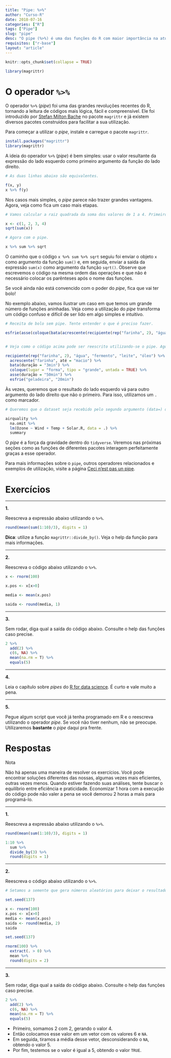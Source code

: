 ```yaml
---
title: "Pipe: %>%"
author: "Curso-R"
date: 2018-07-16
categories: ["R"]
tags: ["Pipe"]
slug: "pipe"
desc: "O pipe (%>%) é uma das funções do R com maior importância na atualidade. Seu uso revolucionou a forma com que usamos o R e influencia a criação de pacotes com interface intuitiva."
requisitos: ["r-base"]
layout: "article"
---
```


```r
knitr::opts_chunk$set(collapse = TRUE)
```

```r
library(magrittr)
```

# O operador `%>%`

O operador `%>%` (*pipe*) foi uma das grandes revoluções recentes do R, tornando a leitura de códigos mais lógica, fácil e compreensível. Ele foi introduzido por [Stefan Milton Bache](https://github.com/smbache) no pacote `magrittr` e já existem diversos pacotes construidos para facilitar a sua utilizaçăo.

Para começar a utilizar o *pipe*, instale e carregue o pacote `magrittr`.

```r
install.packages("magrittr")
library(magrittr)
```

A ideia do operador `%>%` (*pipe*) é bem simples: usar o valor resultante da expressão do lado esquerdo como primeiro argumento da função do lado direito. 

```r
# As duas linhas abaixo são equivalentes.

f(x, y)
x %>% f(y)
```

Nos casos mais simples, o *pipe* parece não trazer grandes vantagens. Agora, veja como fica um caso mais etapas.

```r
# Vamos calcular a raiz quadrada da soma dos valores de 1 a 4. Primeiro, sem o pipe.

x <- c(1, 2, 3, 4)
sqrt(sum(x))

# Agora com o pipe.

x %>% sum %>% sqrt
```

O caminho que o código `x %>% sum %>% sqrt` seguiu foi enviar o objeto `x` como argumento da função `sum()` e, em seguida, enviar a saida da expressão `sum(x)` como argumento da função `sqrt()`. Observe que escrevemos o código na mesma ordem das operações e que não é necessário colocar os parênteses após o nome das funções.

Se você ainda não está convencido com o poder do *pipe*, fica que vai ter bolo!

No exemplo abaixo, vamos ilustrar um caso em que temos um grande número de funções aninhadas. Veja como a utilização do *pipe* transforma um código confuso e difícil de ser lido em algo simples e intuitivo.


```r
# Receita de bolo sem pipe. Tente entender o que é preciso fazer.

esfrie(asse(coloque(bata(acrescente(recipiente(rep("farinha", 2), "água", "fermento", "leite", "óleo"), "farinha", até = "macio"), duração = "3min"), lugar = "forma", tipo = "grande", untada = TRUE), duração = "50min"), "geladeira", "20min")


# Veja como o código acima pode ser reescrito utilizando-se o pipe. Agora realmente se parece com uma receita de bolo.

recipiente(rep("farinha", 2), "água", "fermento", "leite", "óleo") %>%
  acrescente("farinha", até = "macio") %>%
  bata(duração = "3min") %>%
  coloque(lugar = "forma", tipo = "grande", untada = TRUE) %>%
  asse(duração = "50min") %>%
  esfrie("geladeira", "20min")

```

Às vezes, queremos que o resultado do lado esquerdo vá para outro argumento do lado direito que não o primeiro. Para isso, utilizamos um `.` como marcador.

```r
# Queremos que o dataset seja recebido pelo segundo argumento (data=) da função "lm".

airquality %>%
  na.omit %>% 
  lm(Ozone ~ Wind + Temp + Solar.R, data = .) %>% 
  summary
```

O *pipe* é a força da gravidade dentro do `tidyverse`. Veremos nas próximas seções como as funções de diferentes pacotes interagem perfeitamente graças a esse operador.

Para mais informações sobre o `pipe`, outros operadores relacionados e exemplos de utilização, visite a página [Ceci n'est pas un pipe](http://cran.r-project.org/web/packages/magrittr/vignettes/magrittr.html).

# Exercícios

--------------------------------------------------------------------------------

**1.**

Reescreva a expressão abaixo utilizando o `%>%`.

```r
round(mean(sum(1:10)/3), digits = 1)
```

**Dica**: utilize a função `magrittr::divide_by()`. Veja o help da função para mais informações.

--------------------------------------------------------------------------------

**2.**

Reescreva o código abaixo utilizando o `%>%`.

```r

x <- rnorm(100)

x.pos <- x[x>0]

media <- mean(x.pos)

saida <- round(media, 1)

```

--------------------------------------------------------------------------------

**3.**

Sem rodar, diga qual a saída do código abaixo. Consulte o help das funções caso precise.

```r
2 %>% 
  add(2) %>% 
  c(6, NA) %>% 
  mean(na.rm = T) %>% 
  equals(5)
```

--------------------------------------------------------------------------------

**4.**

Leia o capítulo sobre *pipes* do [R for data science](http://r4ds.had.co.nz/pipes.html). É curto e vale muito a pena.

--------------------------------------------------------------------------------

**5.**

Pegue algum script que você já tenha programado em R e o reescreva utilizando o operador *pipe*. Se você não tiver nenhum, não se preocupe. Utilizaremos **bastante** o *pipe* daqui pra frente.

# Respostas

<div class='admonition note'>
<p class='admonition-title'>
Nota
</p>
<p>
Não há apenas uma maneira de resolver os exercícios. Você pode encontrar soluções diferentes das nossas, algumas vezes mais eficientes, outras vezes menos. Quando estiver fazendo suas análises, tente buscar o equilíbrio entre eficiência e praticidade. Economizar 1 hora com a execução do código pode não valer a pena se você demorou 2 horas a mais para programá-lo.
</p>
</div>

--------------------------------------------------------------------------------

**1.**

Reescreva a expressão abaixo utilizando o `%>%`.

```r
round(mean(sum(1:10)/3), digits = 1)

1:10 %>% 
  sum %>% 
  divide_by(3) %>% 
  round(digits = 1)
```

--------------------------------------------------------------------------------

**2.**

Reescreva o código abaixo utilizando o `%>%`.

```r

# Setamos a semente que gera números aleatórios para deixar o resultado reprodutível

set.seed(137)

x <- rnorm(100)
x.pos <- x[x>0]
media <- mean(x.pos)
saida <- round(media, 2)
saida

set.seed(137)

rnorm(100) %>% 
  extract(. > 0) %>% 
  mean %>%
  round(digits = 2)

```

--------------------------------------------------------------------------------

**3.**

Sem rodar, diga qual a saída do código abaixo. Consulte o help das funções caso precise.

```r
2 %>% 
  add(2) %>% 
  c(6, NA) %>% 
  mean(na.rm = T) %>% 
  equals(5)
```

- Primeiro, somamos 2 com 2, gerando o valor 4.
- Então colocamos esse valor em um vetor com os valores 6 e `NA`.
- Em seguida, tiramos a média desse vetor, desconsiderando o `NA`, obtendo o valor 5.
- Por fim, testemos se o valor é igual a 5, obtendo o valor `TRUE`.